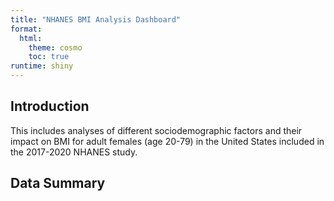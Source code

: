 ```yaml
---
title: "NHANES BMI Analysis Dashboard"
format: 
  html:
    theme: cosmo
    toc: true
runtime: shiny
---
```


## Introduction

This includes analyses of different sociodemographic factors and their impact on BMI for adult females (age 20-79) in the United States included in the 2017-2020 NHANES study. 

## Data Summary

```r

```

